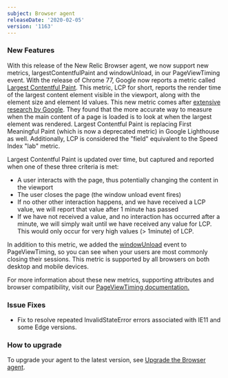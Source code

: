 ```yaml
---
subject: Browser agent
releaseDate: '2020-02-05'
version: '1163'
---
```


### New Features

With this release of the New Relic Browser agent, we now support new metrics, largestContentfulPaint and windowUnload, in our PageViewTiming event. With the release of Chrome 77, Google now reports a metric called [Largest Contentful Paint](https://web.dev/lcp/). This metric, LCP for short, reports the render time of the largest content element visible in the viewport, along with the element size and element Id values. This new metric comes after [extensive research by Google](https://calendar.perfplanet.com/2019/developing-the-largest-contentful-paint-metric/). They found that the more accurate way to measure when the main content of a page is loaded is to look at when the largest element was rendered. Largest Contentful Paint is replacing First Meaningful Paint (which is now a deprecated metric) in Google Lighthouse as well. Additionally, LCP is considered the "field" equivalent to the Speed Index "lab" metric.

Largest Contentful Paint is updated over time, but captured and reported when one of these three criteria is met:

* A user interacts with the page, thus potentially changing the content in the viewport
* The user closes the page (the window unload event fires)
* If no other other interaction happens, and we have received a LCP value, we will report that value after 1 minute has passed
* If we have not received a value, and no interaction has occurred after a minute, we will simply wait until we have received any value for LCP. This would only occur for very high values (> 1minute) of LCP.

In addition to this metric, we added the [windowUnload](https://developer.mozilla.org/en-US/docs/Web/API/Window/unload_event) event to PageViewTiming, so you can see when your users are most commonly closing their sessions. This metric is supported by all browsers on both desktop and mobile devices.

For more information about these new metrics, supporting attributes and browser compatibility, visit our [PageViewTiming documentation.](https://docs.newrelic.com/docs/browser/new-relic-browser/page-load-timing-resources/pageviewtiming-async-or-dynamic-page-details)

### Issue Fixes

* Fix to resolve repeated InvalidStateError errors associated with IE11 and some Edge versions.

### How to upgrade

To upgrade your agent to the latest version, see [Upgrade the Browser agent](https://docs.newrelic.com/docs/browser/new-relic-browser/installation-configuration/upgrade-browser-agent).
